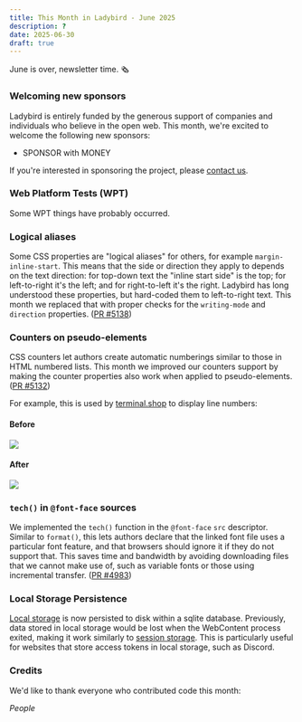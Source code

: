 ```yaml
---
title: This Month in Ladybird - June 2025
description: ?
date: 2025-06-30
draft: true
---
```


June is over, newsletter time. 🗞

### Welcoming new sponsors

Ladybird is entirely funded by the generous support of companies and individuals who believe in the open web. This month, we're excited to welcome the following new sponsors:

- SPONSOR with MONEY

If you're interested in sponsoring the project, please [contact us](mailto:contact@ladybird.org).

### Web Platform Tests (WPT)

Some WPT things have probably occurred.

### Logical aliases

Some CSS properties are "logical aliases" for others, for example `margin-inline-start`. This means that the side or
direction they apply to depends on the text direction: for top-down text the "inline start side" is the top; for
left-to-right it's the left; and for right-to-left it's the right. Ladybird has long understood these properties, but
hard-coded them to left-to-right text. This month we replaced that with proper checks for the `writing-mode` and
`direction` properties. ([PR #5138](https://github.com/LadybirdBrowser/ladybird/pull/5138))

### Counters on pseudo-elements

CSS counters let authors create automatic numberings similar to those in HTML numbered lists. This month we improved our
counters support by making the counter properties also work when applied to pseudo-elements.
([PR #5132](https://github.com/LadybirdBrowser/ladybird/pull/5132))

For example, this is used by [terminal.shop](https://www.terminal.shop/) to display line numbers:

#### Before

![](/assets/img/newsletter-june-2025-counters-before.png)

#### After

![](/assets/img/newsletter-june-2025-counters-after.png)

### `tech()` in `@font-face` sources

We implemented the `tech()` function in the `@font-face` `src` descriptor. Similar to `format()`, this lets authors
declare that the linked font file uses a particular font feature, and that browsers should ignore it if they do not
support that. This saves time and bandwidth by avoiding downloading files that we cannot make use of, such as variable
fonts or those using incremental transfer. ([PR #4983](https://github.com/LadybirdBrowser/ladybird/pull/4983))

### Local Storage Persistence

[Local storage](https://developer.mozilla.org/en-US/docs/Web/API/Window/localStorage) is now persisted to disk within a sqlite database. Previously, data stored in local storage would be lost
when the WebContent process exited, making it work similarly to [session storage](https://developer.mozilla.org/en-US/docs/Web/API/Window/sessionStorage). This is particularly useful for websites
that store access tokens in local storage, such as Discord.

### Credits

We'd like to thank everyone who contributed code this month:

_People_
